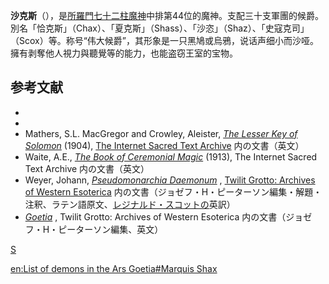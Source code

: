 '''沙克斯'''（{{lang-en|'''Shax'''}}），是[[所羅門七十二柱魔神|所羅門七十二柱魔神]]中排第44位的魔神。支配三十支軍團的候爵。別名「恰克斯」（Chax）、「夏克斯」（Shass）、「沙恣」（Shaz）、「史寇克司」（Scox）等。称号“伟大候爵”，其形象是一只黑鳩或烏鴉，说话声细小而沙哑。擁有剥奪他人視力與聽覺等的能力，也能盗窃王室的宝物。

== 参考文献 ==
* {{Cite book <!--|和書 -->|author=[[フレッド・ゲティングズ|フレッド・ゲティングズ]] |others=大瀧啓裕訳 |year=1992 |title=悪魔の事典 |publisher=[[青土社|青土社]] |isbn=4-7917-5185-X }} 
* {{Cite book <!--|和書 -->|author=[[コラン・ド・プランシー|コラン・ド・プランシー]] |others=床鍋剛彦訳 |year=1990 |title=[[地獄の辞典|地獄の辞典]] |publisher=[[講談社|講談社]] |isbn=4-06-201297-9  }} 
* Mathers, S.L. MacGregor and Crowley, Aleister, [http://www.sacred-texts.com/grim/lks/ ''The Lesser Key of Solomon''] {{Wayback|url=http://www.sacred-texts.com/grim/lks/ |date=20100829022514 }}(1904), [http://www.sacred-texts.com/index.htm The Internet Sacred Text Archive] {{Wayback|url=http://www.sacred-texts.com/index.htm |date=20170923093157 }} 内の文書（英文）
* Waite, A.E., [http://www.sacred-texts.com/grim/bcm/index.htm ''The Book of Ceremonial Magic''] {{Wayback|url=http://www.sacred-texts.com/grim/bcm/index.htm |date=20101202152057 }}(1913), The Internet Sacred Text Archive 内の文書（英文）
* Weyer, Johann, [http://www.esotericarchives.com/solomon/weyer.htm ''Pseudomonarchia Daemonum''] {{WebCite|url=https://www.webcitation.org/6IGSsvZjr?url=http://www.esotericarchives.com/solomon/weyer.htm |date=20130721000243 |dateformat=iso }}, [http://www.esotericarchives.com/ Twilit Grotto: Archives of Western Esoterica] {{Wayback|url=http://www.esotericarchives.com/ |date=20101217020748 }} 内の文書（ジョゼフ・H・ピーターソン編集・解題・注釈、ラテン語原文、[[レジナルド・スコット|レジナルド・スコット]]の英訳）
* ''[http://www.esotericarchives.com/solomon/goetia.htm Goetia] {{Wayback|url=http://www.esotericarchives.com/solomon/goetia.htm |date=20070523204557 }}'', Twilit Grotto: Archives of Western Esoterica 内の文書（ジョゼフ・H・ピーターソン編集、英文）

{{所罗门七十二柱魔神}}

[[分类:所罗门七十二柱魔神|S]]

[[en:List_of_demons_in_the_Ars_Goetia#Marquis_Shax|en:List of demons in the Ars Goetia#Marquis Shax]]